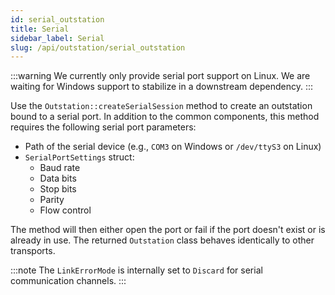 ```yaml
---
id: serial_outstation
title: Serial
sidebar_label: Serial
slug: /api/outstation/serial_outstation
---
```



:::warning
We currently only provide serial port support on Linux. We are waiting for Windows support to stabilize in a downstream dependency.
:::

Use the `Outstation::createSerialSession` method to create an outstation bound to a serial port. In addition to the common components, this method requires
the following serial port parameters:

* Path of the serial device (e.g., `COM3` on Windows or `/dev/ttyS3` on Linux)
* `SerialPortSettings` struct:
  * Baud rate
  * Data bits
  * Stop bits
  * Parity
  * Flow control

The method will then either open the port or fail if the port doesn't exist or is already in use. The returned `Outstation` class behaves identically to other transports.

:::note
The `LinkErrorMode` is internally set to `Discard` for serial communication channels.
:::


